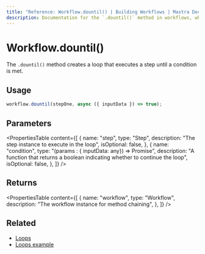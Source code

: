 ```yaml
---
title: "Reference: Workflow.dountil() | Building Workflows | Mastra Docs"
description: Documentation for the `.dountil()` method in workflows, which creates a loop that executes a step until a condition is met.
---
```


# Workflow.dountil()

The `.dountil()` method creates a loop that executes a step until a condition is met.

## Usage

```typescript
workflow.dountil(stepOne, async ({ inputData }) => true);
```

## Parameters

<PropertiesTable
  content={[
    {
      name: "step",
      type: "Step",
      description: "The step instance to execute in the loop",
      isOptional: false,
    },
    {
      name: "condition",
      type: "(params : { inputData: any}) => Promise<boolean>",
      description: "A function that returns a boolean indicating whether to continue the loop",
      isOptional: false,
    },
  ]}
/>

## Returns

<PropertiesTable
  content={[
    {
      name: "workflow",
      type: "Workflow",
      description: "The workflow instance for method chaining",
    },
  ]}
/>

## Related

- [Loops](../../docs/workflows/flow-control.mdx#loops)
- [Loops example](../../examples/workflows/control-flow.mdx)